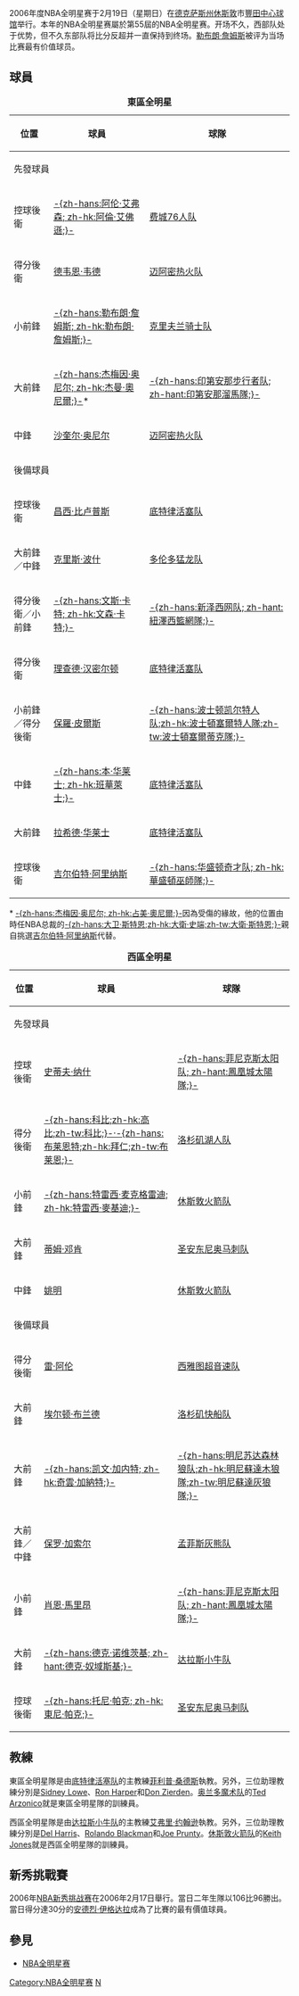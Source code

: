 {{NoteTA|G1=NBA}}
{{Infobox NBAAllStarGame
| name       = 2006年NBA全明星赛
| image         = [[File:2006_NBA_All-Star_Game.png|250px]]
| visitor       = '''[[東部聯盟_(NBA)|East]]'''
| home          = [[西部聯盟_(NBA)|West]]
| visitor_total = 122
| home_total    = 120
| visitor_qtr1 = 28
| visitor_qtr2 = 25
| visitor_qtr3 = 41
| visitor_qtr4 = 28
| home_qtr1 = 28
| home_qtr2 = 42
| home_qtr3 = 27
| home_qtr4 = 23
| date       = 2006年2月19日
| arena      = [[豐田中心|豐田中心]]
| city       = 休斯敦
| referee    = [[Dick_Bavetta|Dick Bavetta]], [[Joe_DeRosa|Joe DeRosa]], and [[Greg_Willard|Greg Willard]]
| halftime   = [[約翰傳奇|約翰傳奇]]和[[卡麗·安德伍|卡麗·安德伍]]
| MVP        = [[勒布朗·詹姆斯|勒布朗·詹姆斯]]
| anthem     = [[Jann_Arden|Jann Arden]] ([[啊，加拿大|加拿大]]) and [[天命真女|天命真女]] ([[星条旗_(美国国歌)|USA]])
| network    = [[NBA_on_TNT|TNT]]<br>[[CCTV-5|CCTV-5]]
| attendance = 
| announcers = [[Marv_Albert|Marv Albert]], [[Doug_Collins|Doug Collins]], and [[Steve_Kerr|Steve Kerr]]<br>[[Jim_Durham|Jim Durham]] and [[Jack_Ramsay|Jack Ramsay]]
| prev_year  = [[2005年NBA全明星赛|2005]] 
| next_year  = [[2007年NBA全明星赛|2007]] 
}}
2006年度NBA全明星赛于2月19日（星期日）在[[德克萨斯州|德克萨斯州]][[休斯敦|休斯敦]]市[[豐田中心球馆|豐田中心球馆]]举行。本年的NBA全明星赛屬於第55屆的NBA全明星赛。开场不久，西部队处于优势，但不久东部队将比分反超并一直保持到终场。[[勒布朗·詹姆斯|勒布朗·詹姆斯]]被评为当场比赛最有价值球员。

== 球員 ==
{| class="wikitable" cellpadding="2"
|+'''東區全明星'''
|-
! 位置 !! 球員 !! 球隊 
|-
! colspan="4" | 先發球員
|-
! 控球後衛
| [[阿伦·艾弗森|-{zh-hans:阿伦·艾弗森; zh-hk:阿倫·艾佛遜;}-]] || [[费城76人队|费城76人队]] 
|-
! 得分後衛
| [[德韦恩韦德|德韦恩·韦德]] || [[迈阿密热火队|迈阿密热火队]] 
|-
! 小前鋒
| [[勒布朗·詹姆斯|-{zh-hans:勒布朗·詹姆斯; zh-hk:勒布朗·詹姆斯;}-]] || [[克里夫兰骑士队|克里夫兰骑士队]] 
|-
! 大前鋒
| [[杰梅因·奥尼尔|-{zh-hans:杰梅因·奥尼尔; zh-hk:杰曼·奧尼爾;}-]]* || [[印第安那步行者队|-{zh-hans:印第安那步行者队; zh-hant:印第安那溜馬隊;}-]] 
|-
! 中鋒
| [[沙奎尔·奥尼尔|沙奎尔·奥尼尔]] || [[迈阿密热火队|迈阿密热火队]] 
|-
! colspan="4" | 後備球員
|-
! 控球後衛
| [[昌西·比卢普斯|昌西·比卢普斯]] || [[底特律活塞队|底特律活塞队]] 
|-
! 大前鋒／中鋒
| [[克里斯·波什|克里斯·波什]] || [[多伦多猛龙队|多伦多猛龙队]] 
|-
! 得分後衛／小前鋒
| [[文斯·卡特|-{zh-hans:文斯·卡特; zh-hk:文森·卡特;}-]] || [[新泽西网队|-{zh-hans:新泽西网队; zh-hant:紐澤西籃網隊;}-]] 
|-
! 得分後衛
| [[理查德·汉密尔顿|理查德·汉密尔顿]] || [[底特律活塞队|底特律活塞队]] 
|-
! 小前鋒／得分後衛
| [[保羅·皮爾斯|保羅·皮爾斯]] || [[波士顿凯尔特人队|-{zh-hans:波士顿凯尔特人队;zh-hk:波士頓塞爾特人隊;zh-tw:波士頓塞爾蒂克隊;}-]] 
|-
! 中鋒
| [[本·华莱士|-{zh-hans:本·华莱士; zh-hk:班華萊士;}-]] || [[底特律活塞队|底特律活塞队]] 
|-
! 大前鋒
| [[拉希德·华莱士|拉希德·华莱士]] || [[底特律活塞队|底特律活塞队]] 
|-
! 控球後衛
| [[吉尔伯特·阿里纳斯|吉尔伯特·阿里纳斯]] || [[华盛顿奇才队|-{zh-hans:华盛顿奇才队; zh-hk:華盛頓巫師隊;}-]] 
|}

<nowiki>*</nowiki> [[杰梅因·奥尼尔|-{zh-hans:杰梅因·奥尼尔; zh-hk:占美·奧尼爾;}-]]因為受傷的緣故，他的位置由時任NBA总裁的[[大卫·斯特恩|-{zh-hans:大卫·斯特恩;zh-hk:大衛·史端;zh-tw:大衛·斯特恩;}-]]親自挑選[[吉尔伯特·阿里纳斯|吉尔伯特·阿里纳斯]]代替。


{| class="wikitable" cellpadding="2"
|+'''西區全明星'''
|-
! 位置 !! 球員 !! 球隊 
|-
! colspan="4" | 先發球員
|-
! 控球後衛
| [[史蒂夫·纳什|史蒂夫·纳什]] || [[菲尼克斯太阳队|-{zh-hans:菲尼克斯太阳队; zh-hant:鳳凰城太陽隊;}-]] 
|-
! 得分後衛
| [[科比·布莱恩特|-{zh-hans:科比;zh-hk:高比;zh-tw:科比;}-·-{zh-hans:布莱恩特;zh-hk:拜仁;zh-tw:布莱恩;}-]] || [[洛杉矶湖人队|洛杉矶湖人队]] 
|-
! 小前鋒
| [[特雷西·麦克格雷迪|-{zh-hans:特雷西·麦克格雷迪; zh-hk:特雷西·麥基迪;}-]]|| [[休斯敦火箭队|休斯敦火箭队]] 
|-
! 大前鋒
| [[蒂姆·邓肯|蒂姆·邓肯]] || [[圣安东尼奥马刺队|圣安东尼奥马刺队]] 
|-
! 中鋒
| [[姚明|姚明]] || [[休斯敦火箭队|休斯敦火箭队]] 
|-
! colspan="4" | 後備球員
|-
! 得分後衛
| [[雷·阿伦|雷·阿伦]] || [[西雅图超音速队|西雅图超音速队]] 
|-
! 大前鋒
| [[埃尔顿·布兰德|埃尔顿·布兰德]] || [[洛杉矶快船|洛杉矶快船队]] 
|-
! 大前鋒
| [[奇雲·加納特|-{zh-hans:凯文·加内特; zh-hk:奇雲·加納特;}-]] || [[明尼苏达森林狼队|-{zh-hans:明尼苏达森林狼队;zh-hk:明尼蘇達木狼隊;zh-tw:明尼蘇達灰狼隊;}-]] 
|-
! 大前鋒／中鋒
| [[保罗·加索尔|保罗·加索尔]] || [[孟菲斯灰熊队|孟菲斯灰熊队]] 
|-
! 小前鋒
| [[肖恩·馬里昂|肖恩·馬里昂]] || [[菲尼克斯太阳队|-{zh-hans:菲尼克斯太阳队; zh-hant:鳳凰城太陽隊;}-]] 
|-
! 大前鋒
| [[德克·诺维茨基|-{zh-hans:德克·诺维茨基; zh-hant:德克·奴域斯基;}-]] || [[达拉斯小牛队|达拉斯小牛队]] 
|-
! 控球後衛
| [[托尼·帕克|-{zh-hans:托尼·帕克; zh-hk:東尼·帕克;}-]] || [[圣安东尼奥马刺队|圣安东尼奥马刺队]] 
|}

== 教練 ==
東區全明星隊是由[[底特律活塞队|底特律活塞队]]的主教練[[菲利普·桑德斯|菲利普·桑德斯]]執教。另外，三位助理教練分別是[[Sidney_Lowe|Sidney Lowe]]、[[Ron_Harper|Ron Harper]]和[[Don_Zierden|Don Zierden]]。[[奥兰多魔术队|奥兰多魔术队]]的[[Ted_Arzonico|Ted Arzonico]]就是東區全明星隊的訓練員。

西區全明星隊是由[[达拉斯小牛队|达拉斯小牛队]]的主教練[[艾弗里·约翰逊|艾弗里·约翰逊]]執教。另外，三位助理教練分別是[[Del_Harris|Del Harris]]、[[Rolando_Blackman|Rolando Blackman]]和[[Joe_Prunty|Joe Prunty]]。[[休斯敦火箭队|休斯敦火箭队]]的[[Keith_Jones|Keith Jones]]就是西區全明星隊的訓練員。

== 新秀挑戰賽 ==

2006年[[NBA新秀挑战赛|NBA新秀挑战赛]]在2006年2月17日舉行。當日二年生隊以106比96勝出。當日得分達30分的[[安德烈·伊格达拉|安德烈·伊格达拉]]成為了比賽的最有價值球員。

== 參見 ==
*[[NBA全明星赛|NBA全明星赛]]

{{NBA All-Star Games}}
{{NBA}}

[[Category:NBA全明星赛|Category:NBA全明星赛]]
[[Category:2006年体育|N]]